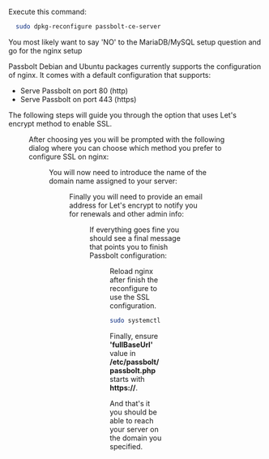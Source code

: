 
Execute this command:

```bash
  sudo dpkg-reconfigure passbolt-ce-server
```

You most likely want to say 'NO' to the MariaDB/MySQL setup question and go for the nginx setup

Passbolt Debian and Ubuntu packages currently supports the configuration of nginx. It comes with a default configuration that supports:

- Serve Passbolt on port 80 (http)
- Serve Passbolt on port 443 (https)

The following steps will guide you through the option that uses Let's encrypt method to enable SSL.

<Figure
  src="/img/help/2020/05/debian-package/configure_nginx.png"
  alt="Configure nginx dialog"
  caption="fig. Configure nginx dialog"
/>

After choosing yes you will be prompted with the following dialog where you can choose which method you prefer to configure SSL on nginx:

<Figure
  src="/img/help/2020/05/debian-package/nginx_choices.png"
  alt="nginx SSL dialog"
  caption="fig. nginx SSL dialog"
/>

You will now need to introduce the name of the domain name assigned to your server:

<Figure
  src="/img/help/2020/05/debian-package/nginx_domain.png"
  alt="nginx domain name"
  caption="fig. nginx domain name"
/>

Finally you will need to provide an email address for Let's encrypt to notify you for renewals and other admin info:

<Figure
  src="/img/help/2020/05/debian-package/lets_encrypt_email.png"
  alt="lets encrypt admin email"
  caption="fig. lets encrypt admin email"
/>

If everything goes fine you should see a final message that points you to finish Passbolt configuration:

<Figure
  src="/img/help/2020/05/debian-package/success.png"
  alt="Success message"
  caption="fig. Success message"
/>

Reload nginx after finish the reconfigure to use the SSL configuration.

```bash
sudo systemctl reload nginx
```

Finally, ensure **'fullBaseUrl'** value in **/etc/passbolt/passbolt.php** starts with **https://**.

And that's it you should be able to reach your server on the domain you specified.
